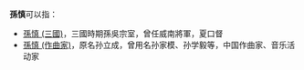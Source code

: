 '''孫慎'''可以指：
* [[孫慎_(三國)|孫慎 (三國)]]，三國時期孫吳宗室，曾任威南將軍，夏口督
* [[孫慎_(作曲家)|孫慎 (作曲家)]]，原名孙立成，曾用名孙家模、孙学毅等，中国作曲家、音乐活动家
{{消歧义|S|Cat=二字孫姓人名消歧義}}